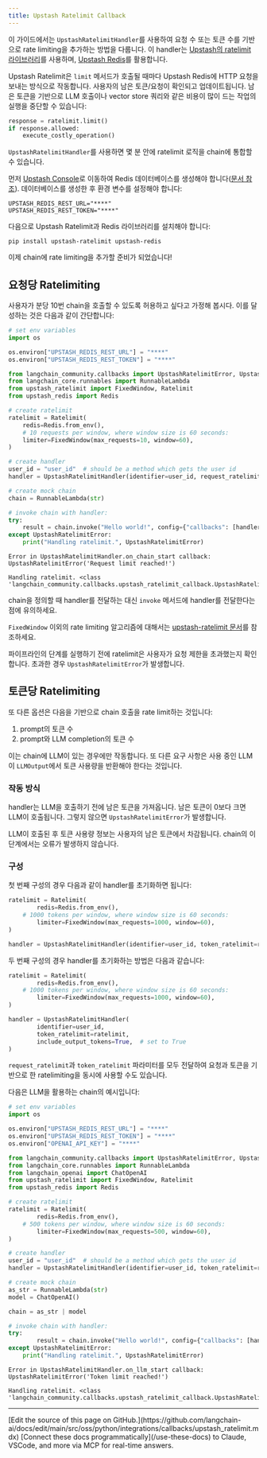 ```yaml
---
title: Upstash Ratelimit Callback
---
```


이 가이드에서는 `UpstashRatelimitHandler`를 사용하여 요청 수 또는 토큰 수를 기반으로 rate limiting을 추가하는 방법을 다룹니다. 이 handler는 [Upstash의 ratelimit 라이브러리](https://github.com/upstash/ratelimit-py/)를 사용하며, [Upstash Redis](https://upstash.com/docs/redis/overall/getstarted)를 활용합니다.

Upstash Ratelimit은 `limit` 메서드가 호출될 때마다 Upstash Redis에 HTTP 요청을 보내는 방식으로 작동합니다. 사용자의 남은 토큰/요청이 확인되고 업데이트됩니다. 남은 토큰을 기반으로 LLM 호출이나 vector store 쿼리와 같은 비용이 많이 드는 작업의 실행을 중단할 수 있습니다:

```py
response = ratelimit.limit()
if response.allowed:
    execute_costly_operation()
```

`UpstashRatelimitHandler`를 사용하면 몇 분 안에 ratelimit 로직을 chain에 통합할 수 있습니다.

먼저 [Upstash Console](https://console.upstash.com/login)로 이동하여 Redis 데이터베이스를 생성해야 합니다([문서 참조](https://upstash.com/docs/redis/overall/getstarted)). 데이터베이스를 생성한 후 환경 변수를 설정해야 합니다:

```
UPSTASH_REDIS_REST_URL="****"
UPSTASH_REDIS_REST_TOKEN="****"
```

다음으로 Upstash Ratelimit과 Redis 라이브러리를 설치해야 합니다:

```
pip install upstash-ratelimit upstash-redis
```

이제 chain에 rate limiting을 추가할 준비가 되었습니다!

## 요청당 Ratelimiting

사용자가 분당 10번 chain을 호출할 수 있도록 허용하고 싶다고 가정해 봅시다. 이를 달성하는 것은 다음과 같이 간단합니다:

```python
# set env variables
import os

os.environ["UPSTASH_REDIS_REST_URL"] = "****"
os.environ["UPSTASH_REDIS_REST_TOKEN"] = "****"

from langchain_community.callbacks import UpstashRatelimitError, UpstashRatelimitHandler
from langchain_core.runnables import RunnableLambda
from upstash_ratelimit import FixedWindow, Ratelimit
from upstash_redis import Redis

# create ratelimit
ratelimit = Ratelimit(
    redis=Redis.from_env(),
    # 10 requests per window, where window size is 60 seconds:
    limiter=FixedWindow(max_requests=10, window=60),
)

# create handler
user_id = "user_id"  # should be a method which gets the user id
handler = UpstashRatelimitHandler(identifier=user_id, request_ratelimit=ratelimit)

# create mock chain
chain = RunnableLambda(str)

# invoke chain with handler:
try:
    result = chain.invoke("Hello world!", config={"callbacks": [handler]})
except UpstashRatelimitError:
    print("Handling ratelimit.", UpstashRatelimitError)
```

```output
Error in UpstashRatelimitHandler.on_chain_start callback: UpstashRatelimitError('Request limit reached!')
```
```output
Handling ratelimit. <class 'langchain_community.callbacks.upstash_ratelimit_callback.UpstashRatelimitError'>
```

chain을 정의할 때 handler를 전달하는 대신 `invoke` 메서드에 handler를 전달한다는 점에 유의하세요.

`FixedWindow` 이외의 rate limiting 알고리즘에 대해서는 [upstash-ratelimit 문서](https://github.com/upstash/ratelimit-py?tab=readme-ov-file#ratelimiting-algorithms)를 참조하세요.

파이프라인의 단계를 실행하기 전에 ratelimit은 사용자가 요청 제한을 초과했는지 확인합니다. 초과한 경우 `UpstashRatelimitError`가 발생합니다.

## 토큰당 Ratelimiting

또 다른 옵션은 다음을 기반으로 chain 호출을 rate limit하는 것입니다:

1. prompt의 토큰 수
2. prompt와 LLM completion의 토큰 수

이는 chain에 LLM이 있는 경우에만 작동합니다. 또 다른 요구 사항은 사용 중인 LLM이 `LLMOutput`에서 토큰 사용량을 반환해야 한다는 것입니다.

### 작동 방식

handler는 LLM을 호출하기 전에 남은 토큰을 가져옵니다. 남은 토큰이 0보다 크면 LLM이 호출됩니다. 그렇지 않으면 `UpstashRatelimitError`가 발생합니다.

LLM이 호출된 후 토큰 사용량 정보는 사용자의 남은 토큰에서 차감됩니다. chain의 이 단계에서는 오류가 발생하지 않습니다.

### 구성

첫 번째 구성의 경우 다음과 같이 handler를 초기화하면 됩니다:

```python
ratelimit = Ratelimit(
        redis=Redis.from_env(),
    # 1000 tokens per window, where window size is 60 seconds:
        limiter=FixedWindow(max_requests=1000, window=60),
)

handler = UpstashRatelimitHandler(identifier=user_id, token_ratelimit=ratelimit)
```

두 번째 구성의 경우 handler를 초기화하는 방법은 다음과 같습니다:

```python
ratelimit = Ratelimit(
        redis=Redis.from_env(),
    # 1000 tokens per window, where window size is 60 seconds:
        limiter=FixedWindow(max_requests=1000, window=60),
)

handler = UpstashRatelimitHandler(
        identifier=user_id,
        token_ratelimit=ratelimit,
        include_output_tokens=True,  # set to True
)
```

`request_ratelimit`과 `token_ratelimit` 파라미터를 모두 전달하여 요청과 토큰을 기반으로 한 ratelimiting을 동시에 사용할 수도 있습니다.

다음은 LLM을 활용하는 chain의 예시입니다:

```python
# set env variables
import os

os.environ["UPSTASH_REDIS_REST_URL"] = "****"
os.environ["UPSTASH_REDIS_REST_TOKEN"] = "****"
os.environ["OPENAI_API_KEY"] = "****"

from langchain_community.callbacks import UpstashRatelimitError, UpstashRatelimitHandler
from langchain_core.runnables import RunnableLambda
from langchain_openai import ChatOpenAI
from upstash_ratelimit import FixedWindow, Ratelimit
from upstash_redis import Redis

# create ratelimit
ratelimit = Ratelimit(
        redis=Redis.from_env(),
    # 500 tokens per window, where window size is 60 seconds:
        limiter=FixedWindow(max_requests=500, window=60),
)

# create handler
user_id = "user_id"  # should be a method which gets the user id
handler = UpstashRatelimitHandler(identifier=user_id, token_ratelimit=ratelimit)

# create mock chain
as_str = RunnableLambda(str)
model = ChatOpenAI()

chain = as_str | model

# invoke chain with handler:
try:
        result = chain.invoke("Hello world!", config={"callbacks": [handler]})
except UpstashRatelimitError:
    print("Handling ratelimit.", UpstashRatelimitError)
```

```output
Error in UpstashRatelimitHandler.on_llm_start callback: UpstashRatelimitError('Token limit reached!')
```
```output
Handling ratelimit. <class 'langchain_community.callbacks.upstash_ratelimit_callback.UpstashRatelimitError'>
```

---

<Callout icon="pen-to-square" iconType="regular">
    [Edit the source of this page on GitHub.](https://github.com/langchain-ai/docs/edit/main/src/oss/python/integrations/callbacks/upstash_ratelimit.mdx)
</Callout>
<Tip icon="terminal" iconType="regular">
    [Connect these docs programmatically](/use-these-docs) to Claude, VSCode, and more via MCP for    real-time answers.
</Tip>
